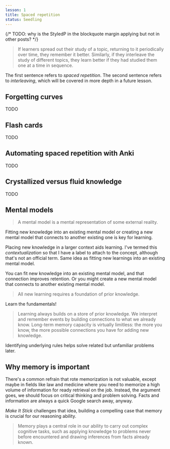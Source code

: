 ```yaml
---
lesson: 1
title: Spaced repetition
status: Seedling
---
```


{/* TODO: why is the StyledP in the blockquote margin applying but not in other posts? */}

> If learners spread out their study of a topic, returning to it periodically over time, they remember it better. Similarly, if they interleave the study of different topics, they learn better if they had studied them one at a time in sequence.

The first sentence refers to _spaced repetition_. The second sentence refers to _interleaving_, which will be covered in more depth in a future lesson.

## Forgetting curves

TODO

## Flash cards

TODO

## Automating spaced repetition with Anki

TODO

## Crystallized versus fluid knowledge

TODO

## Mental models

> A mental model is a mental representation of some external reality.

Fitting new knowledge into an existing
mental model or creating a new mental model that connects to another existing one is key for learning.

Placing new knowledge in a larger context aids learning. I've termed this _contextualization_
so that I have a label to attach to the concept, although that's not an official term. Same idea as fitting new
learnings into an existing mental model.

You can fit new knowledge into an existing mental model, and that connection improves retention. Or you might
create a new mental model that connects to another existing mental model.

> All new learning requires a foundation of prior knowledge.

Learn the fundamentals!

> Learning always builds on a store of prior knowledge. We interpret and remember events by building connections to what we already know. Long-term memory capacity is virtually limitless: the more you know, the more possible connections you have for adding new knowledge.

Identifying underlying rules helps solve related but unfamiliar problems later.

## Why memory is important

There's a common refrain that rote memorization is not valuable, except maybe in fields like law and medicine
where you need to memorize a high volume of information for ready retrieval on the job. Instead, the argument
goes, we should focus on critical thinking and problem solving. Facts and information are always a quick Google
search away, anyway.

_Make It Stick_ challenges that idea, building a compelling case that memory is crucial for our reasoning ability.

> Memory plays a central role in our ability to carry out complex cognitive tasks, such as applying knowledge to problems never before encountered and drawing inferences from facts already known.
